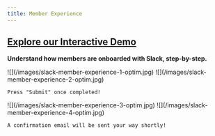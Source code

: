```yaml
---
title: Member Experience
---
```


[Explore our Interactive Demo](https://intros-ai.navattic.com/2s4x09fu)
-----------------------------------------------------------

**Understand how members are onboarded with Slack, step-by-step.**

<Steps>
  <Step title="Welcome Message">
    ![](/images/slack-member-experience-1-optim.jpg)
  </Step>
  <Step title="Get Started">
    ![](/images/slack-member-experience-2-optim.jpg)

    Press "Submit" once completed!
  </Step>
  <Step title="Round Invitation">
    ![](/images/slack-member-experience-3-optim.jpg)
  </Step>
  <Step title="Confirmation">
    ![](/images/slack-member-experience-4-optim.jpg)

    A confirmation email will be sent your way shortly!
  </Step>
</Steps>
